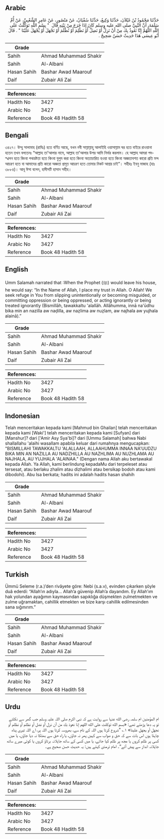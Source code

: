 ## Arabic


<div dir="rtl" lang="ar" style={{fontSize:'larger',backgroundColor:'#f8f9fa',padding:20}}>
حَدَّثَنَا مَحْمُودُ بْنُ غَيْلاَنَ، حَدَّثَنَا وَكِيعٌ، حَدَّثَنَا سُفْيَانُ، عَنْ مَنْصُورٍ، عَنْ عَامِرٍ الشَّعْبِيِّ، عَنْ أُمِّ سَلَمَةَ، أَنَّ النَّبِيَّ صلى الله عليه وسلم كَانَ إِذَا خَرَجَ مِنْ بَيْتِهِ قَالَ ‏ "‏ بِسْمِ اللَّهِ تَوَكَّلْتُ عَلَى اللَّهِ اللَّهُمَّ إِنَّا نَعُوذُ بِكَ مِنْ أَنْ نَزِلَّ أَوْ نَضِلَّ أَوْ نَظْلِمَ أَوْ نُظْلَمَ أَوْ نَجْهَلَ أَوْ يُجْهَلَ عَلَيْنَا ‏"‏ ‏.‏ قَالَ أَبُو عِيسَى هَذَا حَدِيثٌ حَسَنٌ صَحِيحٌ ‏.‏
</div>
<div style={{backgroundColor:'#f8f9fa',padding:20, marginBottom: 10}}><table> <thead> <tr> <th>Grade</th> <th></th> </tr> </thead> <tbody> <tr><td>Sahih</td><td>Ahmad Muhammad Shakir</td></tr><tr><td>Sahih</td><td>Al-Albani</td></tr><tr><td>Hasan Sahih</td><td>Bashar Awad Maarouf</td></tr><tr><td>Daif</td><td>Zubair Ali Zai</td></tr></tbody></table><table> <thead> <tr> <th>References:</th> <th></th> </tr> </thead> <tbody><tr><td>Hadith No</td><td>3427</td></tr><tr><td>Arabic No</td><td>3427</td></tr><tr><td>Reference</td><td>Book 48 Hadith 58</td></tr></tbody></table></div>

## Bengali


<div dir="ltr" lang="bn" style={{fontSize:'larger',backgroundColor:'#f8f9fa',padding:20}}>
৩৪২৭। উম্মু সালামাহ (রাযিঃ) হতে বর্ণিত আছে, যখন নবী সাল্লাল্লাহু আলাইহি ওয়াসাল্লাম ঘর হতে বাইরে রাওয়ানা হতেন তখন বলতেনঃ “আল্লাহ তা'আলার নামে, আল্লাহ তা'আলার উপর আমি নির্ভর করলাম। হে আল্লাহ আমরা পদস্খলন হতে কিংবা পথভ্রষ্টতা হতে কিংবা যুলুম করা হতে কিংবা অত্যাচারিত হওয়া হতে কিংবা অজ্ঞতাবশত কারো প্রতি মন্দ আচরণ হতে বা আমাদের প্রতি কারো অজ্ঞতা প্রসূত আচরণ হতে তোমার নিকট আশ্রয় চাই”। সহীহঃ ইবনু মাজাহ (হাঃ ৩৮৮৪)। আবূ ঈসা বলেন, হাদীসটি হাসান সহীহ।
</div>
<div style={{backgroundColor:'#f8f9fa',padding:20, marginBottom: 10}}><table> <thead> <tr> <th>Grade</th> <th></th> </tr> </thead> <tbody> <tr><td>Sahih</td><td>Ahmad Muhammad Shakir</td></tr><tr><td>Sahih</td><td>Al-Albani</td></tr><tr><td>Hasan Sahih</td><td>Bashar Awad Maarouf</td></tr><tr><td>Daif</td><td>Zubair Ali Zai</td></tr></tbody></table><table> <thead> <tr> <th>References:</th> <th></th> </tr> </thead> <tbody><tr><td>Hadith No</td><td>3427</td></tr><tr><td>Arabic No</td><td>3427</td></tr><tr><td>Reference</td><td>Book 48 Hadith 58</td></tr></tbody></table></div>

## English


<div dir="ltr" lang="en" style={{fontSize:'larger',backgroundColor:'#f8f9fa',padding:20}}>
Umm Salamah narrated that :When the Prophet (ﷺ) would leave his house, he would say: “In the Name of Allah, I place my trust in Allah. O Allah! We seek refuge in You from slipping unintentionally or becoming misguided, or committing oppression or being oppressed, or acting ignorantly or being treated ignorantly (Bismillāh, tawakkaltu 'alallāh. Allāhumma, innā na'ūdhu bika min an nazilla aw naḍilla, aw naẓlima aw nuẓlam, aw najhala aw yujhala alainā).”
</div>
<div style={{backgroundColor:'#f8f9fa',padding:20, marginBottom: 10}}><table> <thead> <tr> <th>Grade</th> <th></th> </tr> </thead> <tbody> <tr><td>Sahih</td><td>Ahmad Muhammad Shakir</td></tr><tr><td>Sahih</td><td>Al-Albani</td></tr><tr><td>Hasan Sahih</td><td>Bashar Awad Maarouf</td></tr><tr><td>Daif</td><td>Zubair Ali Zai</td></tr></tbody></table><table> <thead> <tr> <th>References:</th> <th></th> </tr> </thead> <tbody><tr><td>Hadith No</td><td>3427</td></tr><tr><td>Arabic No</td><td>3427</td></tr><tr><td>Reference</td><td>Book 48 Hadith 58</td></tr></tbody></table></div>

## Indonesian


<div dir="ltr" lang="id" style={{fontSize:'larger',backgroundColor:'#f8f9fa',padding:20}}>
Telah menceritakan kepada kami [Mahmud bin Ghailan] telah menceritakan kepada kami [Waki'] telah menceritakan kepada kami [Sufyan] dari [Manshur]? dari ['Amir Asy Sya'bi]? dari [Ummu Salamah] bahwa Nabi shallallahu 'alaihi wasallam apabila keluar dari rumahnya mengucapkan: "BISMILLAHI TAWAKKALTU 'ALALLAAH, ALLAAHUMMA INNAA NA'UUDZU BIKA MIN AN NAZILLA AU NADZHILLA AU NAZHLIMA AU NUZHLAMA AU NAJHALA, AU YUJHALA 'ALAINAA." (Dengan nama Allah aku bertawakal kepada Allah. Ya Allah, kami berlindung kepadaMu dari terpeleset atau tersesat, atau berlaku zhalim atau dizhalimi atau bersikap bodoh atau kami dibodohi). Abu Isa berkata; hadits ini adalah hadits hasan shahih
</div>
<div style={{backgroundColor:'#f8f9fa',padding:20, marginBottom: 10}}><table> <thead> <tr> <th>Grade</th> <th></th> </tr> </thead> <tbody> <tr><td>Sahih</td><td>Ahmad Muhammad Shakir</td></tr><tr><td>Sahih</td><td>Al-Albani</td></tr><tr><td>Hasan Sahih</td><td>Bashar Awad Maarouf</td></tr><tr><td>Daif</td><td>Zubair Ali Zai</td></tr></tbody></table><table> <thead> <tr> <th>References:</th> <th></th> </tr> </thead> <tbody><tr><td>Hadith No</td><td>3427</td></tr><tr><td>Arabic No</td><td>3427</td></tr><tr><td>Reference</td><td>Book 48 Hadith 58</td></tr></tbody></table></div>

## Turkish


<div dir="ltr" lang="tr" style={{fontSize:'larger',backgroundColor:'#f8f9fa',padding:20}}>
Ümmü Seleme (r.a.)’den rivâyete göre: Nebi (s.a.v), evinden çıkarken şöyle duâ ederdi: “Allah’ın adıyla… Allah’a güvenip Allah’a dayandım. Ey Allah’ım hak yolundan ayağımın kaymasından sapıklığa düşmekten zulmetmekten ve zulme uğramaktan, cahillik etmekten ve bize karşı cahillik edilmesinden sana sığınırım.”
</div>
<div style={{backgroundColor:'#f8f9fa',padding:20, marginBottom: 10}}><table> <thead> <tr> <th>Grade</th> <th></th> </tr> </thead> <tbody> <tr><td>Sahih</td><td>Ahmad Muhammad Shakir</td></tr><tr><td>Sahih</td><td>Al-Albani</td></tr><tr><td>Hasan Sahih</td><td>Bashar Awad Maarouf</td></tr><tr><td>Daif</td><td>Zubair Ali Zai</td></tr></tbody></table><table> <thead> <tr> <th>References:</th> <th></th> </tr> </thead> <tbody><tr><td>Hadith No</td><td>3427</td></tr><tr><td>Arabic No</td><td>3427</td></tr><tr><td>Reference</td><td>Book 48 Hadith 58</td></tr></tbody></table></div>

## Urdu


<div dir="rtl" lang="ur" style={{fontSize:'larger',backgroundColor:'#f8f9fa',padding:20}}>
ام المؤمنین ام سلمہ رضی الله عنہا سے روایت ہے کہ نبی اکرم صلی اللہ علیہ وسلم جب گھر سے نکلتے تو یہ دعا پڑھتے تھے: «بسم الله توكلت على الله اللهم إنا نعوذ بك من أن نزل أو نضل أو نظلم أو نظلم أو نجهل أو يجهل علينا» ۱؎ ”شروع کرتا ہوں اللہ کے نام سے، بھروسہ کرتا ہوں اللہ پر، اے اللہ تیری پناہ چاہتا ہوں اس بات سے کہ حق و صواب سے کہیں پھر نہ جاؤں، یا راہ حق سے بھٹکا نہ دیا جاؤں، یا میں کسی پر ظلم کروں یا مجھ پر ظلم کیا جائے، یا میں کسی کے ساتھ جاہلانہ برتاؤ کروں یا کوئی میرے ساتھ جاہلانہ انداز سے پیش آئے“۔ امام ترمذی کہتے ہیں: یہ حدیث حسن صحیح ہے۔
</div>
<div style={{backgroundColor:'#f8f9fa',padding:20, marginBottom: 10}}><table> <thead> <tr> <th>Grade</th> <th></th> </tr> </thead> <tbody> <tr><td>Sahih</td><td>Ahmad Muhammad Shakir</td></tr><tr><td>Sahih</td><td>Al-Albani</td></tr><tr><td>Hasan Sahih</td><td>Bashar Awad Maarouf</td></tr><tr><td>Daif</td><td>Zubair Ali Zai</td></tr></tbody></table><table> <thead> <tr> <th>References:</th> <th></th> </tr> </thead> <tbody><tr><td>Hadith No</td><td>3427</td></tr><tr><td>Arabic No</td><td>3427</td></tr><tr><td>Reference</td><td>Book 48 Hadith 58</td></tr></tbody></table></div>